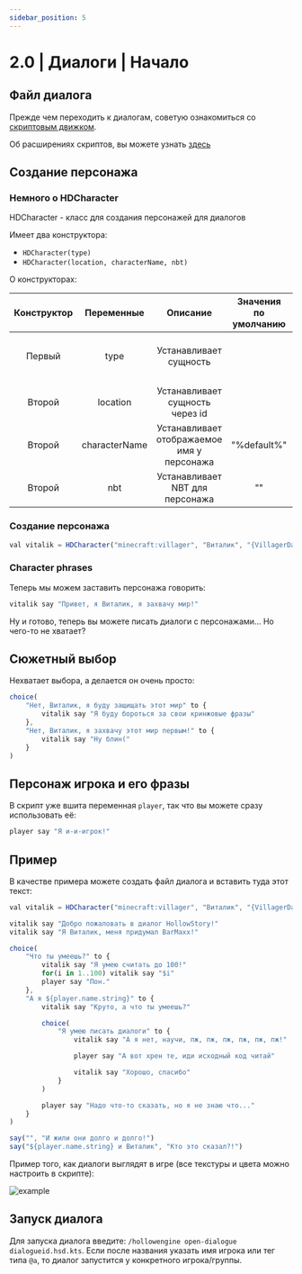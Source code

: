 ```yaml
---
sidebar_position: 5
---
```


# 2.0 | Диалоги | Начало

## Файл диалога

Прежде чем переходить к диалогам, советую ознакомиться со [скриптовым движком](./introducing).

Об расширениях скриптов, вы можете узнать [здесь](./scriptfiles)

## Создание персонажа

### Немного о HDCharacter

HDCharacter - класс для создания персонажей для диалогов

Имеет два конструктора:
- `HDCharacter(type)` 
- `HDCharacter(location, characterName, nbt)`

О конструкторах:

| Конструктор |  Переменные   |                  Описание                  | Значения по умолчанию | Пример                                                                               |     Тип      |
|:-----------:|:-------------:|:------------------------------------------:|:---------------------:|:-------------------------------------------------------------------------------------|:------------:|
|   Первый    |     type      |           Устанавливает сущность           |                       | MyLivingEntity(<br/>Minecraft.getInstance().level, <br/>MyEntityTypes.MyLiving<br/>) | Обязательная |
|             |               |                                            |                       |                                                                                      |              |
|   Второй    |   location    |      Устанавливает сущность через id       |                       | "minecraft:villager"                                                                 | Обязательная |
|   Второй    | characterName | Устанавливает отображаемое имя у персонажа |      "%default%"      | "Эрик"                                                                               | Опциональная |
|   Второй    |      nbt      |      Устанавливает NBT для персонажа       |          ""           | "{VillagerData:{profession:farmer,level:2,type:savanna}}"                            | Опциональная |

### Создание персонажа
```jsx
val vitalik = HDCharacter("minecraft:villager", "Виталик", "{VillagerData:{profession:farmer,level:2,type:savanna}}")
```

### Character phrases
Теперь мы можем заставить персонажа говорить:
```jsx
vitalik say "Привет, я Виталик, я захвачу мир!"
```
Ну и готово, теперь вы можете писать диалоги с персонажами... Но чего-то не хватает?

## Сюжетный выбор
Нехватает выбора, а делается он очень просто:
```jsx
choice(
    "Нет, Виталик, я буду защищать этот мир" to {
        vitalik say "Я буду бороться за свои кринжовые фразы"
    },
    "Нет, Виталик, я захвачу этот мир первым!" to {
        vitalik say "Ну блин("
    }
)
```

## Персонаж игрока и его фразы
В скрипт уже вшита переменная `player`, так что вы можете сразу использовать её:
```jsx
player say "Я и-и-игрок!"
```

## Пример
В качестве примера можете создать файл диалога и вставить туда этот текст:
```jsx
val vitalik = HDCharacter("minecraft:villager", "Виталик", "{VillagerData:{profession:farmer,level:2,type:savanna}}")

vitalik say "Добро пожаловать в диалог HollowStory!"
vitalik say "Я Виталик, меня придумал BarMaxx!"

choice(
    "Что ты умеешь?" to {
        vitalik say "Я умею считать до 100!"
        for(i in 1..100) vitalik say "$i"
        player say "Пон."
    },
    "А я ${player.name.string}" to {
        vitalik say "Круто, а что ты умеешь?"

        choice(
            "Я умею писать диалоги" to {
                vitalik say "А я нет, научи, пж, пж, пж, пж, пж, пж!"

                player say "А вот хрен те, иди исходный код читай"

                vitalik say "Хорошо, спасибо"
            }
        )

        player say "Надо что-то сказать, но я не знаю что..."
    }
)

say("", "И жили они долго и долго!")
say("${player.name.string} и Виталик", "Кто это сказал?!")
```

Пример того, как диалоги выглядят в игре (все текстуры и цвета можно настроить в скрипте):

![example](../../../../../static/img/hollowengine/primer.jpg)

## Запуск диалога

Для запуска диалога введите: `/hollowengine open-dialogue dialogueid.hsd.kts`.
Если после названия указать имя игрока или тег типа `@a`, то диалог запустится у конкретного игрока/группы.